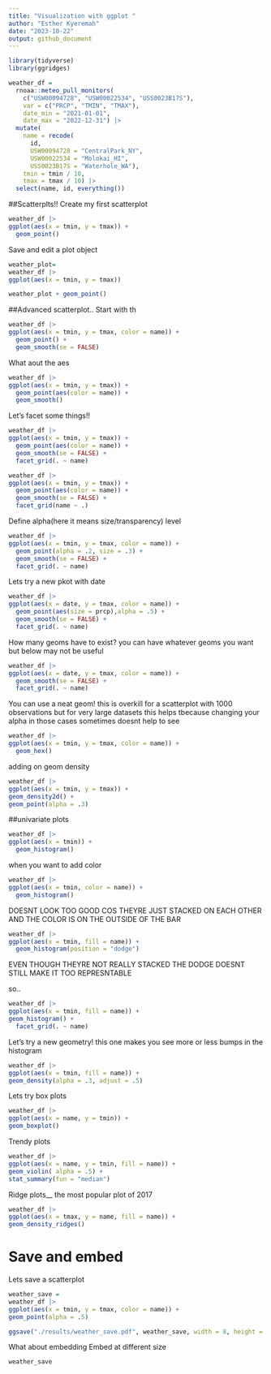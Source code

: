 ```yaml
---
title: "Visualization with ggplot "
author: "Esther Kyeremah"
date: "2023-10-22"
output: github_document
---
```


```r
library(tidyverse)
library(ggridges)
```

```r
weather_df = 
  rnoaa::meteo_pull_monitors(
    c("USW00094728", "USW00022534", "USS0023B17S"),
    var = c("PRCP", "TMIN", "TMAX"), 
    date_min = "2021-01-01",
    date_max = "2022-12-31") |>
  mutate(
    name = recode(
      id, 
      USW00094728 = "CentralPark_NY", 
      USW00022534 = "Molokai_HI",
      USS0023B17S = "Waterhole_WA"),
    tmin = tmin / 10,
    tmax = tmax / 10) |>
  select(name, id, everything())
```


##Scatterplts!!
Create my first scatterplot

```r
weather_df |>
ggplot(aes(x = tmin, y = tmax)) + 
  geom_point()
```

Save and edit a plot object
```r
weather_plot=
weather_df |>
ggplot(aes(x = tmin, y = tmax)) 

weather_plot + geom_point()
```

##Advanced scatterplot..
Start with th 
```r
weather_df |>
ggplot(aes(x = tmin, y = tmax, color = name)) + 
  geom_point() +
  geom_smooth(se = FALSE)
```

What aout the aes
```r
weather_df |>
ggplot(aes(x = tmin, y = tmax)) + 
  geom_point(aes(color = name)) +
  geom_smooth()
```

Let's facet some things!!
```r
weather_df |>
ggplot(aes(x = tmin, y = tmax)) + 
  geom_point(aes(color = name)) +
  geom_smooth(se = FALSE) +
  facet_grid(. ~ name)
```

```r
weather_df |>
ggplot(aes(x = tmin, y = tmax)) + 
  geom_point(aes(color = name)) +
  geom_smooth(se = FALSE) +
  facet_grid(name ~ .)
```

Define alpha(here it means size/transparency) level
```r
weather_df |>
ggplot(aes(x = tmin, y = tmax, color = name)) + 
  geom_point(alpha = .2, size = .3) +
  geom_smooth(se = FALSE) +
  facet_grid(. ~ name)

```
 Lets try a new pkot with date
 
```r
weather_df |>
ggplot(aes(x = date, y = tmax, color = name)) + 
  geom_point(aes(size = prcp),alpha = .5) +
  geom_smooth(se = FALSE) +
  facet_grid(. ~ name)
```
 
 How many geoms have to exist?
 you can have whatever geoms you want but 
 below may not be useful
 
```r
weather_df |>
ggplot(aes(x = date, y = tmax, color = name)) + 
  geom_smooth(se = FALSE) +
  facet_grid(. ~ name)
```
 
You can use a neat geom! this is overkill for a scatterplot with 1000 observations but for very large datasets this helps tbecause changing your alpha in those cases sometimes doesnt help to see


```r
weather_df |>
ggplot(aes(x = tmin, y = tmax, color = name)) + 
  geom_hex()
```

adding on geom density
```r
weather_df |>
ggplot(aes(x = tmin, y = tmax)) + 
geom_density2d() +
geom_point(alpha = .3)
```

##univariate plots

```r
weather_df |>
ggplot(aes(x = tmin)) +
  geom_histogram()
```

when you want to add color

```r
weather_df |>
ggplot(aes(x = tmin, color = name)) +
  geom_histogram()
```

DOESNT LOOK TOO GOOD COS THEYRE JUST STACKED ON EACH OTHER AND THE COLOR IS ON THE OUTSIDE OF THE BAR

```r
weather_df |>
ggplot(aes(x = tmin, fill = name)) +
  geom_histogram(position = "dodge")
```

EVEN THOUGH THEYRE NOT REALLY STACKED THE DODGE DOESNT STILL MAKE IT TOO REPRESNTABLE

so..

```r
weather_df |>
ggplot(aes(x = tmin, fill = name)) +
geom_histogram() +
  facet_grid(. ~ name)
```

Let's try a new geometry! 
this one makes you see more or less bumps in the histogram
```r
weather_df |>
ggplot(aes(x = tmin, fill = name)) +
geom_density(alpha = .3, adjust = .5)
```


Lets try box plots

```r
weather_df |>
ggplot(aes(x = name, y = tmin)) +
geom_boxplot()
```


Trendy plots
```r
weather_df |>
ggplot(aes(x = name, y = tmin, fill = name)) +
geom_violin( alpha = .5) +
stat_summary(fun = "median")
```

Ridge plots__ the most popular plot of 2017
```r
weather_df |>
ggplot(aes(x = tmax, y = name, fill = name)) +
geom_density_ridges()
```

# Save and embed

Lets save a scatterplot

```r
weather_save = 
weather_df |>
ggplot(aes(x = tmin, y = tmax, color = name)) +
geom_point(alpha = .5)

ggsave("./results/weather_save.pdf", weather_save, width = 8, height = 5)

```

What about embedding
Embed at different size

```r
weather_save
```


